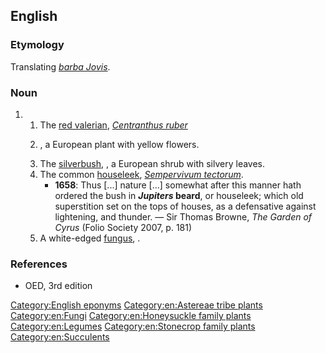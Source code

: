 ==English==

===Etymology===
Translating {{uder|en|la|-}} ''[[barba Jovis]]''.

===Noun===
{{en-noun|-|head=[[Jupiter]][[-'s|'s]] [[beard]]}}

# {{n-g|A common name for various plants:}}
## The [[red valerian]], ''[[Centranthus ruber]]''
## {{lb|en|obsolete}} {{taxlink|Aster linosyris|species|noshow=1}}, a European plant with yellow flowers.
## The [[silverbush]], {{taxlink|Anthyllis barba-jovis|species|noshow=1}}, a European shrub with silvery leaves.
## The common [[houseleek]], ''[[Sempervivum tectorum]]''.
##* '''1658''': Thus [...] nature [...] somewhat after this manner hath ordered the bush in '''''Jupiters'' beard''', or houseleek; which old superstition set on the tops of houses, as a defensative against lightening, and thunder. — Sir Thomas Browne, ''The Garden of Cyrus'' (Folio Society 2007, p. 181)
## A white-edged [[fungus]], {{taxlink|Hyphodontia barba-jovis|species|noshow=1}}.

===References===
* OED, 3rd edition

[[Category:English eponyms]]
[[Category:en:Astereae tribe plants]]
[[Category:en:Fungi]]
[[Category:en:Honeysuckle family plants]]
[[Category:en:Legumes]]
[[Category:en:Stonecrop family plants]]
[[Category:en:Succulents]]